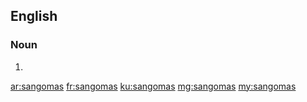 ==English==

===Noun===
{{head|en|noun plural form}}

# {{plural of|sangoma|lang=en}}

[[ar:sangomas]]
[[fr:sangomas]]
[[ku:sangomas]]
[[mg:sangomas]]
[[my:sangomas]]